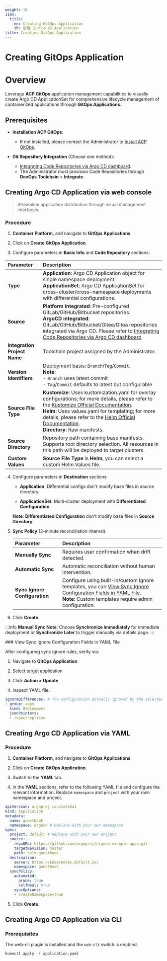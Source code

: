 ```yaml
---
weight: 10
i18n:
  title:
    en: Creating GitOps Application
    zh: 创建 GitOps 的 Application
title: Creating GitOps Application
---
```


# Creating GitOps Application

# Overview

Leverage **ACP GitOps** application management capabilities to visually create Argo CD ApplicationSet for comprehensive lifecycle management of containerized applications through **GitOps Applications**.

## Prerequisites

- **Installation ACP GitOps**:
  - If not installed, please contact the Administrator to [Install ACP GitOps](/gitops/install_gitops/install_gitops_plugin.mdx).

- **Git Repository Integration** (Choose one method):
  - [Integrating Code Repositories via Argo CD dashboard](../../how_to/argocd_git.mdx).
  - The Administrator must provision Code Repositories through **DevOps Toolchain** > **Integrate**.

## Creating Argo CD Application via web console

> Streamline application distribution through visual management interfaces.

### Procedure

1. **Container Platform**, and navigate to **GitOps Applications**.

2. Click on **Create GitOps Application**.

3. Configure parameters in **Basic Info** and **Code Repository** sections:

| **Parameter** |  **Description**                                 |
|:--------------|:------------------------------------------------ |
| **Type**           | **Application**: Argo CD Application object for single namespace deployment. <br/> **ApplicationSet**: Argo CD ApplicationSet for cross-cluster/cross-namespace deployments with differential configurations.|
| **Source**         | **Platform integrated**: Pre-configured GitLab/GitHub/Bitbucket repositories. <br/> **ArgoCD integrated**: GitLab/GitHub/Bitbucket/Gitee/Gitea repositories integrated via Argo CD. Please refer to [Integrating Code Repositories via Argo CD dashboard](../../how_to/argocd_git.mdx)|
| **Integration Project Name** | Toolchain project assigned by the Administrator. |
| **Version Identifiers**   | Deployment basis: `Branch`/`Tag`/`Commit`.<br/>**Note**:<br/>- `Branch` uses latest commit<br/>- `Tag`/`Commit` defaults to latest but configurable |
| **Source File Type**    | **Kustomize**: Uses kustomization.yaml for overlay configurations; for more details, please refer to the [Kustomize Official Documentation](https://kubectl.docs.kubernetes.io/guides/). <br />**Helm**: Uses values.yaml for templating; for more details, please refer to the [Helm Official Documentation](https://helm.sh/docs/chart_template_guide/values_files/). <br />**Directory**: Raw manifests. |
| **Source Directory** | Repository path containing base manifests. Supports root directory selection. All resources in this path will be deployed to target clusters.|
| **Custom Values**     | **Source File Type** is **Helm**, you can select a custom Helm Values file.  |

4. Configure parameters in **Destination** sections:

   - **Application**: Differential configs don't modify base files in source directory.

   - **ApplicationSet**: Multi-cluster deployment with **Differentiated Configuration**.

   **Note**: **Differentiated Configuration** don't modify base files in **Source Directory**.

5. **Sync Policy** (3-minute reconciliation interval).

   | **Parameter** |  **Description**                                 |
   |:--------------|:------------------------------------------------ |
   | **Manually Sync**      | Requires user confirmation when drift detected.        |
   | **Automatic Sync**     | Automatic reconciliation without human intervention.   |
   | **Sync Ignore Configuration** | Configure using built-in/custom ignore templates, you can [View Sync Ignore Configuration Fields in YAML File](#viewyaml).<br/> **Note**: Custom templates require admin configuration.  |

6. Click **Create**.

:::info
**Manual Sync Note**: Choose **Synchronize Immediately** for immediate deployment or **Synchronize Later** to trigger manually via details page.
:::

<a id="viewyaml" />
### View Sync Ignore Configuration Fields in YAML File

After configuring sync ignore rules, verify via:  

1. Navigate to **GitOps Application**

2. Select target application

3. Click **Action > Update**

4. Inspect YAML file.

```yaml
ignoreDifferences: # The configuration actually ignored by the selected custom synchronization ignore configuration template
- group: apps
  kind: Deployment
  jsonPointers:
  - /spec/replicas
```

## Creating Argo CD Application via YAML

### Procedure

1. **Container Platform**, and navigate to **GitOps Applications**.

2. Click on **Create GitOps Application**.

3. Switch to the **YAML** tab.

4. In the **YAML** sections, refer to the following YAML file and configure the relevant information. Replace `namespace` and `project` with your own namespace and project.

```yaml
apiVersion: argoproj.io/v1alpha1
kind: Application
metadata:
  name: guestbook
  namespace: argocd # Replace with your own namespace
spec:
  project: default # Replace with your own project
  source:
    repoURL: https://github.com/argoproj/argocd-example-apps.git
    targetRevision: master
    path: helm-guestbook
  destination:
    server: https://kubernetes.default.svc
    namespace: guestbook
  syncPolicy:
    automated:
      prune: true
      selfHeal: true
    syncOptions:
    - CreateNamespace=true
```

5. Click **Create**.

## Creating Argo CD Application via CLI

### Prerequisites
The web-cli plugin is installed and the `web-cli` switch is enabled.

```bash
kubectl apply -f application.yaml
```
